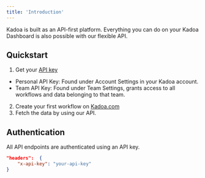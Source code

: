 ```yaml
---
title: 'Introduction'
---
```


Kadoa is built as an API-first platform. Everything you can do on your Kadoa Dashboard is also possible with our flexible API.

## Quickstart

1. Get your [API key](https://www.kadoa.com/account)
- Personal API Key: Found under Account Settings in your Kadoa account.
- Team API Key: Found under Team Settings, grants access to all workflows and data belonging to that team.
2. Create your first workflow on [Kadoa.com](https://www.kadoa.com/add)
3. Fetch the data by using our API.


## Authentication

All API endpoints are authenticated using an API key.

```json
"headers":  {
    "x-api-key": "your-api-key"
}
```
